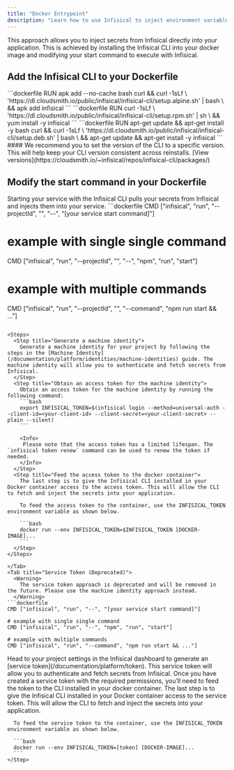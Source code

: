 ```yaml
---
title: "Docker Entrypoint"
description: "Learn how to use Infisical to inject environment variables into a Docker container."
---
```


This approach allows you to inject secrets from Infisical directly into your application.
This is achieved by installing the Infisical CLI into your docker image and modifying your start command to execute with Infisical.

## Add the Infisical CLI to your Dockerfile

<Tabs>
	 <Tab title="Alpine">
		```dockerfile
    	RUN apk add --no-cache bash curl && curl -1sLf \
      'https://dl.cloudsmith.io/public/infisical/infisical-cli/setup.alpine.sh' | bash \
      && apk add infisical
    	```

   </Tab>
	 <Tab title="RedHat/CentOs/Amazon-linux">
		```dockerfile
    RUN curl -1sLf \
    'https://dl.cloudsmith.io/public/infisical/infisical-cli/setup.rpm.sh' | sh \ 
    && yum install -y infisical
		```
   </Tab>
	 <Tab title="Debian/Ubuntu">
		```dockerfile
    RUN apt-get update && apt-get install -y bash curl && curl -1sLf \
      'https://dl.cloudsmith.io/public/infisical/infisical-cli/setup.deb.sh' | bash \
      && apt-get update && apt-get install -y infisical
		```
   </Tab>
</Tabs>
####
<Tip>
  We recommend you to set the version of the CLI to a specific version. This will help keep your CLI version consistent across reinstalls. [View versions](https://cloudsmith.io/~infisical/repos/infisical-cli/packages/)
</Tip>


## Modify the start command in your Dockerfile
Starting your service with the Infisical CLI pulls your secrets from Infisical and injects them into your service.
<Tabs>
  <Tab title="Machine Identity (Recommended)">
    ```dockerfile
  CMD ["infisical", "run", "--projectId", "<your-project-id>", "--", "[your service start command]"]

  # example with single single command
  CMD ["infisical", "run", "--projectId", "<your-project-id>",  "--", "npm", "run", "start"]

  # example with multiple commands
  CMD ["infisical", "run", "--projectId", "<your-project-id>",  "--command", "npm run start && ..."]
  ```

  <Steps>
    <Step title="Generate a machine identity">
      Generate a machine identity for your project by following the steps in the [Machine Identity](/documentation/platform/identities/machine-identities) guide. The machine identity will allow you to authenticate and fetch secrets from Infisical.
    </Step>
    <Step title="Obtain an access token for the machine identity">
      Obtain an access token for the machine identity by running the following command:
      ```bash
      export INFISICAL_TOKEN=$(infisical login --method=universal-auth --client-id=<your-client-id> --client-secret=<your-client-secret> --plain --silent)
      ```

      <Info>
       Please note that the access token has a limited lifespan. The `infisical token renew` command can be used to renew the token if needed.
      </Info>
    </Step>
    <Step title="Feed the access token to the docker container">
      The last step is to give the Infisical CLI installed in your Docker container access to the access token. This will allow the CLI to fetch and inject the secrets into your application.

      To feed the access token to the container, use the INFISICAL_TOKEN environment variable as shown below.

      ```bash
      docker run --env INFISICAL_TOKEN=$INFISICAL_TOKEN [DOCKER-IMAGE]...
      ```
    </Step>
  </Steps>

  </Tab>
  <Tab title="Service Token (Deprecated)">
    <Warning>
      The service token approach is deprecated and will be removed in the future. Please use the machine identity approach instead.
    </Warning>
  ```dockerfile
  CMD ["infisical", "run", "--", "[your service start command]"]

  # example with single single command
  CMD ["infisical", "run", "--", "npm", "run", "start"]

  # example with multiple commands
  CMD ["infisical", "run", "--command", "npm run start && ..."]
  ```

  <Steps>
    <Step title="Generate a service token">
      Head to your project settings in the Infisical dashboard to generate an [service token](/documentation/platform/token). 
      This service token will allow you to authenticate and fetch secrets from Infisical. 
      Once you have created a service token with the required permissions, you’ll need to feed the token to the CLI installed in your docker container.
    </Step>
    <Step title="Feed service token to docker container">
      The last step is to give the Infisical CLI installed in your Docker container access to the service token. This will allow the CLI to fetch and inject the secrets into your application.

      To feed the service token to the container, use the INFISICAL_TOKEN environment variable as shown below.

      ```bash
      docker run --env INFISICAL_TOKEN=[token] [DOCKER-IMAGE]...
      ```
    </Step>
  </Steps>
  </Tab>
</Tabs>


